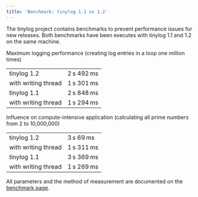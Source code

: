 ```yaml
---
title: 'Benchmark: tinylog 1.1 vs 1.2'
---
```


The tinylog project contains benchmarks to prevent performance issues for new releases. Both benchmarks have been executes with tinylog 1.1 and 1.2 on the same machine.

Maximum logging performance (creating log entries in a loop one million times)

<table class="table benchmark">
    <tbody>
        <tr class="sync">
            <td>tinylog 1.2</td>
            <td>
                <div class="bar" style="width: 73%"></div>
                <span class="total">2&thinsp;s 492&thinsp;ms</span>
            </td>
        </tr>
        <tr class="async">
            <td>with writing thread</td>
            <td>
                <div class="bar" style="width: 38%"></div>
                <span class="total">1&thinsp;s 301&thinsp;ms</span>
            </td>
        </tr>
        <tr class="sync">
            <td>tinylog 1.1</td>
            <td>
                <div class="bar" style="width: 84%"></div>
                <span class="total">2&thinsp;s 848&thinsp;ms</span>
            </td>
        </tr>
        <tr class="async">
            <td>with writing thread</td>
            <td>
                <div class="bar" style="width: 38%"></div>
                <span class="total">1&thinsp;s 294&thinsp;ms</span>
            </td>
        </tr>
    </tbody>
</table>

Influence on compute-intensive application (calculating all prime numbers from 2 to 10,000,000)

<table class="table benchmark">
    <tbody>
        <tr class="sync">
            <td>tinylog 1.2</td>
            <td>
                <div class="bar" style="width: 91%"></div>
                <span class="total">3&thinsp;s 69&thinsp;ms</span>
            </td>
        </tr>
        <tr class="async">
            <td>with writing thread</td>
            <td>
                <div class="bar" style="width: 38%"></div>
                <span class="total">1&thinsp;s 311&thinsp;ms</span>
            </td>
        </tr>
        <tr class="sync">
            <td>tinylog 1.1</td>
            <td>
                <div class="bar" style="width: 100%"></div>
                <span class="total">3&thinsp;s 369&thinsp;ms</span>
            </td>
        </tr>
        <tr class="async">
            <td>with writing thread</td>
            <td>
                <div class="bar" style="width: 37%"></div>
                <span class="total">1&thinsp;s 269&thinsp;ms</span>
            </td>
        </tr>
    </tbody>
</table>

All parameters and the method of measurement are documented on the [benchmark page](/benchmark/).
